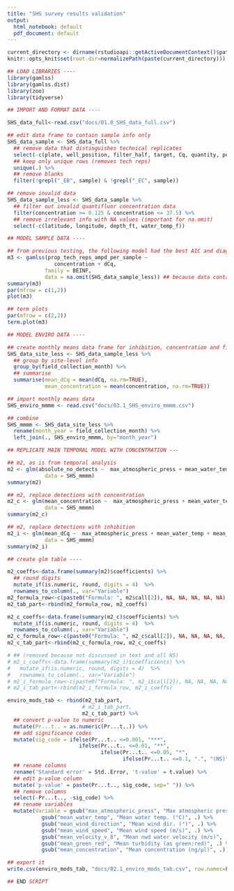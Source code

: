 ```yaml
---
title: "SHS survey results validation"
output:
  html_notebook: default
  pdf_document: default
---
```


```r
current_directory <- dirname(rstudioapi::getActiveDocumentContext()$path)
knitr::opts_knit$set(root.dir=normalizePath(paste(current_directory)))
```

```r
## LOAD LIBRARIES ----
library(gamlss) 
library(gamlss.dist) 
library(zoo) 
library(tidyverse)
```

```r
## IMPORT AND FORMAT DATA ----

SHS_data_full<-read.csv("docs/01.0_SHS_data_full.csv")

## edit data frame to contain sample info only
SHS_data_sample <- SHS_data_full %>%
  ## remove data that distinguishes technical replicates 
  select(-c(plate, well_position, filter_half, target, Cq, quantity, positive_tech)) %>%
  ## keep only unique rows (removes tech reps)
  unique(.) %>%
  ## remove blanks
  filter(!grepl("_EB", sample) & !grepl("_EC", sample))

## remove invalid data
SHS_data_sample_less <- SHS_data_sample %>%
  ## filter out invalid quantifluor concentration data
  filter(concentration >= 0.125 & concentration <= 37.5) %>%
  ## remove irrelevant info with NA values (important for na.omit) 
  select(-c(latitude, longitude, depth_ft, water_temp_f))
```

```r
## MODEL SAMPLE DATA ----

## from previous testing, the following model had the best AIC and diagnostics
m3 <- gamlss(prop_tech_reps_ampd_per_sample ~ 
               concentration + dCq,
            family = BEINF, 
            data = na.omit(SHS_data_sample_less)) ## because data contains NAs for dCqs
summary(m3)
par(mfrow = c(1,2))
plot(m3)

## term plots
par(mfrow = c(2,2))
term.plot(m3)
```

```r
## MODEL ENVIRO DATA ----

## create monthly means data frame for inhibition, concentration and filtration time
SHS_data_site_less <- SHS_data_sample_less %>%
  ## group by site-level info
  group_by(field_collection_month) %>%
  ## summarise
  summarise(mean_dCq = mean(dCq, na.rm=TRUE), 
            mean_concentration = mean(concentration, na.rm=TRUE))

## import monthly means data
SHS_enviro_mmmm <- read.csv("docs/03.1_SHS_enviro_mmmm.csv")

## combine
SHS_mmmm <- SHS_data_site_less %>%
  rename(month_year = field_collection_month) %>%
  left_join(., SHS_enviro_mmmm, by="month_year")

## REPLICATE MAIN TEMPORAL MODEL WITH CONCENTRATION ---

## m2, as is from temporal analysis
m2 <- glm(absolute_no_detects ~  max_atmospheric_press + mean_water_temp + mean_wind_direction + mean_wind_speed + mean_velocity_v_8 + mean_green_red, 
            data = SHS_mmmm)
summary(m2)

## m2, replace detections with concentration
m2_c <- glm(mean_concentration ~  max_atmospheric_press + mean_water_temp + mean_wind_direction + mean_wind_speed + mean_velocity_v_8 + mean_green_red, 
            data = SHS_mmmm)
summary(m2_c)

## m2, replace detections with inhibition
m2_i <- glm(mean_dCq ~  max_atmospheric_press + mean_water_temp + mean_wind_direction + mean_wind_speed + mean_velocity_v_8 + mean_green_red, 
            data = SHS_mmmm)
summary(m2_i)
```
```r

## create glm table ----

m2_coeffs<-data.frame(summary(m2)$coefficients) %>%
  ## round digits
  mutate_if(is.numeric, round, digits = 4)  %>%
  rownames_to_column(., var="Variable")
m2_formula_row<-c(paste0("Formula: ", m2$call[2]), NA, NA, NA, NA, NA)
m2_tab_part<-rbind(m2_formula_row, m2_coeffs)

m2_c_coeffs<-data.frame(summary(m2_c)$coefficients) %>%
  mutate_if(is.numeric, round, digits = 4)  %>%
  rownames_to_column(., var="Variable")
m2_c_formula_row<-c(paste0("Formula: ", m2_c$call[2]), NA, NA, NA, NA, NA)
m2_c_tab_part<-rbind(m2_c_formula_row, m2_c_coeffs)

# ## (removed because not discussed in text and all NS)
# m2_i_coeffs<-data.frame(summary(m2_i)$coefficients) %>%
#   mutate_if(is.numeric, round, digits = 4)  %>%
#   rownames_to_column(., var="Variable")
# m2_i_formula_row<-c(paste0("Formula: ", m2_i$call[2]), NA, NA, NA, NA, NA)
# m2_i_tab_part<-rbind(m2_i_formula_row, m2_i_coeffs)

enviro_mods_tab <- rbind(m2_tab_part, 
                        # m2_i_tab_part,
                        m2_c_tab_part) %>%
  ## convert p-value to numeric
  mutate(Pr...t.. = as.numeric(Pr...t..)) %>%
  ## add significance codes
  mutate(sig_code = ifelse(Pr...t.. <=0.001, "***",
                       ifelse(Pr...t.. <=0.01, "**",
                              ifelse(Pr...t.. <=0.05, "*",
                                     ifelse(Pr...t.. <=0.1, ".", "(NS)"))))) %>%
  ## rename columns
  rename('Standard error' = Std..Error, 't-value' = t.value) %>%
  ## edit p-value column
  mutate('p-value' = paste(Pr...t.., sig_code, sep=" ")) %>%
  ## remove columns
  select(-Pr...t.., -sig_code) %>%
  ## rename variables
  mutate(Variable = gsub("max_atmospheric_press", "Max atmospheric pressure (atm)", Variable) %>%
           gsub("mean_water_temp", "Mean water temp. (°C)", .) %>%
           gsub("mean_wind_direction", "Mean wind dir. (°)", .) %>%
           gsub("mean_wind_speed", "Mean wind speed (m/s)", .) %>%
           gsub("mean_velocity_v_8", "Mean nwd water velocity (m/s)", .) %>%
           gsub("mean_green_red", "Mean turbidity (as green:red)", .) %>%
           gsub("mean_concentration", "Mean concentration (ng/µl)", .))

## export it
write.csv(enviro_mods_tab, "docs/02.1_enviro_mods_tab.csv", row.names=FALSE)

## END SCRIPT

```
